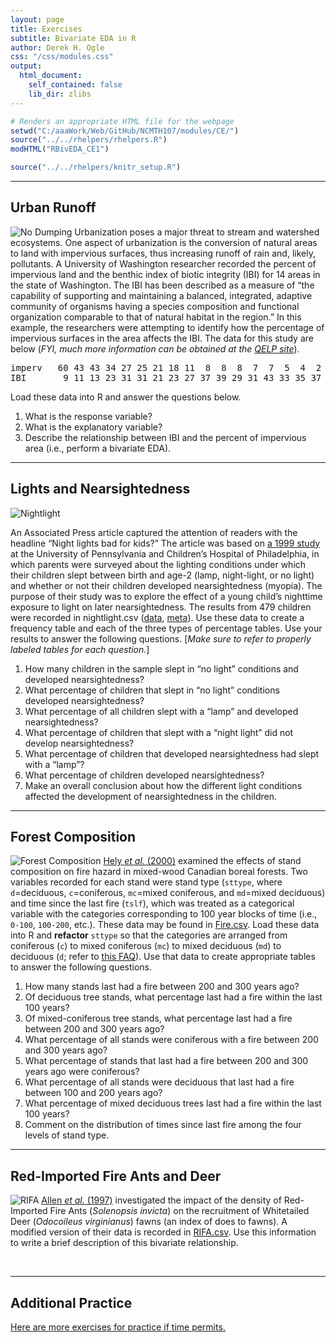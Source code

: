 ```yaml
---
layout: page
title: Exercises
subtitle: Bivariate EDA in R
author: Derek H. Ogle
css: "/css/modules.css"
output:
  html_document:
    self_contained: false
    lib_dir: zlibs
---
```


```r
# Renders an appropriate HTML file for the webpage
setwd("C:/aaaWork/Web/GitHub/NCMTH107/modules/CE/")
source("../../rhelpers/rhelpers.R")
modHTML("RBivEDA_CE1")
```

```r
source("../../rhelpers/knitr_setup.R")
```

----

## Urban Runoff
<img src="zimgs/no-dumping-drains-to-ocean.jpg" alt="No Dumping" class="img-right">
Urbanization poses a major threat to stream and watershed ecosystems.  One aspect of urbanization is the conversion of natural areas to land with impervious surfaces, thus increasing runoff of rain and, likely, pollutants.  A University of Washington researcher recorded the percent of impervious land and the benthic index of biotic integrity (IBI) for 14 areas in the state of Washington.  The IBI has been described as a measure of "the capability of supporting and maintaining a balanced, integrated, adaptive community of organisms having a species composition and functional organization comparable to that of natural habitat in the region."  In this example, the researchers were attempting to identify how the percentage of impervious surfaces in the area affects the IBI.  The data for this study are below (*FYI, much more information can be obtained at the [QELP site](http://www.seattlecentral.edu/qelp/sets/077/077.html#About)*).

<pre>
imperv   60 43 43 34 27 25 21 18 11  8  8  8  7  7  5  4  2
IBI       9 11 13 23 31 31 21 23 27 37 39 29 31 43 33 35 37
</pre>

Load these data into R and answer the questions below.

1. What is the response variable?
1. What is the explanatory variable?
1. Describe the relationship between IBI and the percent of impervious area (i.e., perform a bivariate EDA).

----

## Lights and Nearsightedness
<img src="zimgs/nightlight.jpg" alt="Nightlight" class="img-right">

An Associated Press article captured the attention of readers with the headline "Night lights bad for kids?" The article was based on [a 1999 study](https://www.ncbi.nlm.nih.gov/pmc/articles/PMC1115762/) at the University of Pennsylvania and Children's Hospital of Philadelphia, in which parents were surveyed about the lighting conditions under which their children slept between birth and age-2 (lamp, night-light, or no light) and whether or not their children developed nearsightedness (myopia). The purpose of their study was to explore the effect of a young child's nighttime exposure to light on later nearsightedness. The results from 479 children were recorded in nightlight.csv ([data](https://raw.githubusercontent.com/droglenc/NCData/master/nightlight.csv), [meta](https://raw.githubusercontent.com/droglenc/NCData/master/nightlight_meta.txt)). Use these data to create a frequency table and each of the three types of percentage tables. Use your results to answer the following questions. [*Make sure to refer to properly labeled tables for each question.*]

1. How many children in the sample slept in "no light" conditions and developed nearsightedness?
1. What percentage of children that slept in "no light" conditions developed nearsightedness?
1. What percentage of all children slept with a "lamp" and developed nearsightedness?
1. What percentage of children that slept with a "night light" did not develop nearsightedness?
1. What percentage of children that developed nearsightedness had slept with a "lamp"?
1. What percentage of children developed nearsightedness?
1. Make an overall conclusion about how the different light conditions affected the development of nearsightedness in the children.

----

## Forest Composition
<img src="zimgs/forestcomp.jpg" alt="Forest Composition" class="img-right">
[Hely *et al.* (2000)](http://onlinelibrary.wiley.com/doi/10.2307/3236551/abstract) examined the effects of stand composition on fire hazard in mixed-wood Canadian boreal forests. Two variables recorded for each stand were stand type (`sttype`, where `d`=deciduous, `c`=coniferous, `mc`=mixed coniferous, and `md`=mixed deciduous) and time since the last fire (`tslf`), which was treated as a categorical variable with the categories corresponding to 100 year blocks of time (i.e., `0-100`, `100-200`, etc.). These data may be found in [Fire.csv](https://github.com/droglenc/NCData/raw/master/Fire.csv). Load these data into R and **refactor** `sttype` so that the categories are arranged from coniferous (`c`) to mixed coniferous (`mc`) to mixed deciduous (`md`) to deciduous (`d`; refer to [this FAQ](../../resources/FAQ/FAQs/reorder-levels.html)). Use that data to create appropriate tables to answer the following questions.

1. How many stands last had a fire between 200 and 300 years ago?
1. Of deciduous tree stands, what percentage last had a fire within the last 100 years?
1. Of mixed-coniferous tree stands, what percentage last had a fire between 200 and 300 years ago?
1. What percentage of all stands were coniferous with a fire between 200 and 300 years ago?
1. What percentage of stands that last had a fire between 200 and 300 years ago were coniferous?
1. What percentage of all stands were deciduous that last had a fire between 100 and 200 years ago?
1. What percentage of mixed deciduous trees last had a fire within the last 100 years?
1. Comment on the distribution of times since last fire among the four levels of stand type.

----

## Red-Imported Fire Ants and Deer
<img src="zimgs/RIFA.jpg" alt="RIFA" class="img-right">
[Allen *et al.* (1997)](http://digitalcommons.unl.edu/cgi/viewcontent.cgi?article=1047&context=ncfwrustaff) investigated the impact of the density of Red-Imported Fire Ants (*Solenopsis invicta*) on the recruitment of Whitetailed Deer (*Odocoileus virginianus*) fawns (an index of does to fawns). A modified version of their data is recorded in [RIFA.csv](https://raw.githubusercontent.com/droglenc/NCData/master/RIFA.csv). Use this information to write a brief description of this bivariate relationship.

&nbsp;

----

## Additional Practice

[Here are more exercises for practice if time permits.](RBivEDA_CE2)
